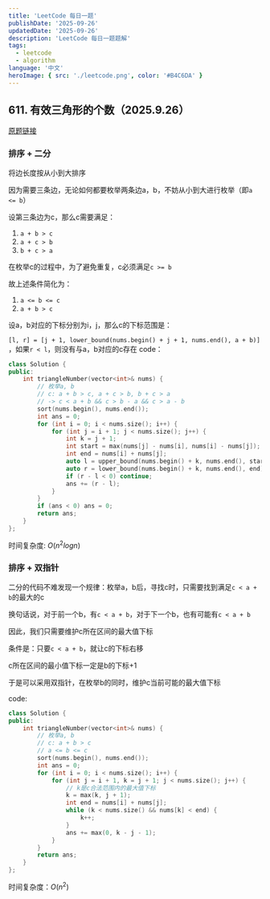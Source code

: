 ```yaml
---
title: 'LeetCode 每日一题'
publishDate: '2025-09-26'
updatedDate: '2025-09-26'
description: 'LeetCode 每日一题题解'
tags:
  - leetcode
  - algorithm
language: '中文'
heroImage: { src: './leetcode.png', color: '#B4C6DA' }
---
```


## 611. 有效三角形的个数（2025.9.26）
[原题链接](https://leetcode.cn/problems/valid-triangle-number/description/?envType=daily-question&envId=2025-09-26)
### 排序 + 二分
将边长度按从小到大排序

因为需要三条边，无论如何都要枚举两条边a，b，不妨从小到大进行枚举（即`a <= b`）

设第三条边为c，那么c需要满足：
1. `a + b > c`
2. `a + c > b`
3. `b + c > a`

在枚举c的过程中，为了避免重复，c必须满足`c >= b`

故上述条件简化为：
1. `a <= b <= c`
2. `a + b > c`

设a，b对应的下标分别为i，j，那么c的下标范围是：

`[l, r] = [j + 1, lower_bound(nums.begin() + j + 1, nums.end(), a + b)]`
，如果`r < l`，则没有与a，b对应的c存在
code：
```c++
class Solution {
public:
    int triangleNumber(vector<int>& nums) {
        // 枚举a, b
        // c: a + b > c, a + c > b, b + c > a
        // -> c < a + b && c > b - a && c > a - b
        sort(nums.begin(), nums.end());
        int ans = 0;
        for (int i = 0; i < nums.size(); i++) {
            for (int j = i + 1; j < nums.size(); j++) {
                int k = j + 1;
                int start = max(nums[j] - nums[i], nums[i] - nums[j]);
                int end = nums[i] + nums[j];
                auto l = upper_bound(nums.begin() + k, nums.end(), start);
                auto r = lower_bound(nums.begin() + k, nums.end(), end);
                if (r - l < 0) continue;
                ans += (r - l);
            }
        }
        if (ans < 0) ans = 0;
        return ans;
    }
};
```
时间复杂度: $O(n^2logn)$
### 排序 + 双指针
二分的代码不难发现一个规律：枚举a，b后，寻找c时，只需要找到满足`c < a + b`的最大的c

换句话说，对于前一个b，有`c < a + b`，对于下一个b，也有可能有`c < a + b`

因此，我们只需要维护c所在区间的最大值下标

条件是：只要`c < a + b`，就让c的下标右移

c所在区间的最小值下标一定是b的下标+1

于是可以采用双指针，在枚举b的同时，维护c当前可能的最大值下标

code:
```c++
class Solution {
public:
    int triangleNumber(vector<int>& nums) {
        // 枚举a, b
        // c: a + b > c
        // a <= b <= c
        sort(nums.begin(), nums.end());
        int ans = 0;
        for (int i = 0; i < nums.size(); i++) {
            for (int j = i + 1, k = j + 1; j < nums.size(); j++) {
                // k是c合法范围内的最大值下标
                k = max(k, j + 1);
                int end = nums[i] + nums[j];
                while (k < nums.size() && nums[k] < end) {
                    k++;
                }
                ans += max(0, k - j - 1);
            }
        }
        return ans;
    }
};
```
时间复杂度：$O(n^2)$